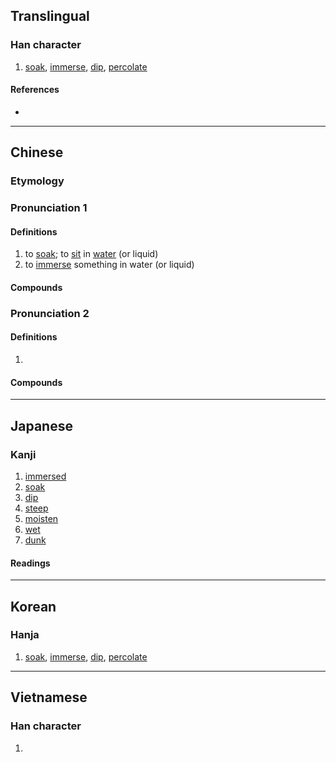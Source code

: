 {{character info/new}}
==Translingual==

===Han character===
{{Han char|rn=85|rad=水|as=07|sn=10|four=37147|canj=ESME|ids=⿰氵𠬶}}

# [[soak]], [[immerse]], [[dip]], [[percolate]]

====References====
* {{Han ref|kx=0625.150|dkj=17505|dj=1027.010|hdz=31635.040|uh=6D78|ud=28024|bh=AEFB|bd=44795}}

----

==Chinese==
{{zh-forms}}

===Etymology===
{{rfe|zh|Any relation with 沉 / 深?}}

===Pronunciation 1===
{{zh-pron
|m=jìn
|c=zam3
|h=pfs=chim
|md=
|mn=chìm
|w=
|mc=2
|oc=1
|cat=v
}}

====Definitions====
{{zh-hanzi}}

# to [[soak]]; to [[sit]] in [[water]] (or liquid)
# to [[immerse]] something in water (or liquid)

====Compounds====
{{zh-der|浸水|受浸|巨浸|浸信會|浸種|浸漸|浸蝕|浸製|浸劑|浸禮|浸微|浸染|浸微浸消|浸泡|浸濕|沉浸|濕浸浸|浸漬|浸潤之譖|浸透|浸膏|浸禮會|浸潤|浸浴|浸入}}

===Pronunciation 2===
{{zh-pron
|m=jìn,qīn,1nb=standard in Mainland and Taiwan,2nb=literary variant
|c=cam1,zam3
|mc=1
|oc=2
|cat=v
}}

====Definitions====
{{zh-hanzi}}

# {{rfdef|zh}}

====Compounds====
{{zh-der|浸凌|浸潯|浸淫|浸漁|浸潭|浸蠹}}

----

==Japanese==

===Kanji===
{{ja-kanji|grade=c|rs=水07}}

# [[immersed]]
# [[soak]]
# [[dip]]
# [[steep]]
# [[moisten]]
# [[wet]]
# [[dunk]]

====Readings====
{{ja-readings
|on=しん
|kun=ひた-す, ひた-る, やや
}}

----

==Korean==

===Hanja===
{{ko-hanja|hangeul=침|eumhun=|rv=chim|mr=ch'im|y=chim}}

# [[soak]], [[immerse]], [[dip]], [[percolate]]

----

==Vietnamese==

===Han character===
{{vi-hantu|[[tắm]], [[rẫm]], [[tẩm]], [[thấm]], [[thâm]], [[trẫm]]|rs=水07}}

# {{defn|vi}}